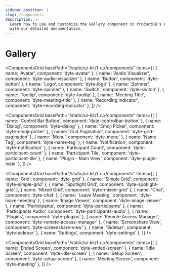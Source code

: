 ```yaml
---
sidebar_position: 1
slug: /components
description: >-
  Learn how to use and customize the Gallery component in ProductDB's Angular UI Kit
  with our detailed documentation.
---
```


# Gallery

<ComponentsGrid
  basePath="/static/ui-kit/1.x.x/components"
  items={[
    { name: 'Avatar', component: 'dyte-avatar' },
    { name: 'Audio Visualizer', component: 'dyte-audio-visualizer' },
    { name: 'Button', component: 'dyte-button' },
    { name: 'Logo', component: 'dyte-logo' },
    { name: 'Spinner', component: 'dyte-spinner' },
    { name: 'Switch', component: 'dyte-switch' },
    { name: 'Tooltip', component: 'dyte-tooltip' },
    { name: 'Meeting Title', component: 'dyte-meeting-title' },
    { name: 'Recording Indicator', component: 'dyte-recording-indicator' },
  ]}
/>

<ComponentsGrid
  basePath="/static/ui-kit/1.x.x/components"
  items={[
    { name: 'Control Bar Button', component: 'dyte-controlbar-button' },
    { name: 'Dialog', component: 'dyte-dialog' },
    { name: 'Emoji Picker', component: 'dyte-emoji-picker' },
    { name: 'Grid Pagination', component: 'dyte-grid-pagination' },
    { name: 'Menu', component: 'dyte-menu' },
    { name: 'Name Tag', component: 'dyte-name-tag' },
    { name: 'Notification', component: 'dyte-notification' },
    { name: 'Participant Count', component: 'dyte-participant-count' },
    { name: 'Participant Tile', component: 'dyte-participant-tile' },
    { name: 'Plugin - Main View', component: 'dyte-plugin-main' },
  ]}
/>

<ComponentsGrid
  basePath="/static/ui-kit/1.x.x/components"
  items={[
    { name: 'Grid', component: 'dyte-grid' },
    { name: 'Simple Grid', component: 'dyte-simple-grid' },
    { name: 'Spotlight Grid', component: 'dyte-spotlight-grid' },
    { name: 'Mixed Grid', component: 'dyte-mixed-grid' },
    { name: 'Chat', component: 'dyte-chat' },
    { name: 'Leave Meeting', component: 'dyte-leave-meeting' },
    { name: 'Image Viewer', component: 'dyte-image-viewer' },
    { name: 'Participants', component: 'dyte-participants' },
    { name: 'Participants Audio', component: 'dyte-participants-audio' },
    { name: 'Plugins', component: 'dyte-plugins' },
    { name: 'Remote Access Manager', component: 'dyte-remote-access-manager' },
    { name: 'Screenshare View', component: 'dyte-screenshare-view' },
    { name: 'Sidebar', component: 'dyte-sidebar' },
    { name: 'Settings', component: 'dyte-settings' },
  ]}
/>

<ComponentsGrid
  basePath="/static/ui-kit/1.x.x/components"
  items={[
    { name: 'Ended Screen', component: 'dyte-ended-screen' },
    { name: 'Idle Screen', component: 'dyte-idle-screen' },
    { name: 'Setup Screen', component: 'dyte-setup-screen' },
    { name: 'Meeting Screen', component: 'dyte-meeting' },
  ]}
/>

<head>
  <title>Angular UI Kit Gallery</title>
</head>
